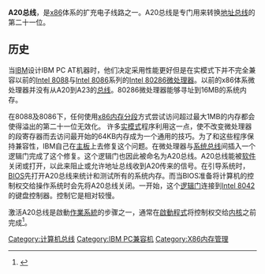 {{Expand language|1=en|time=2020-07-28T09:36:51+00:00}}
'''A20总线'''，是[[x86|x86]]体系的扩充电子线路之一。A20总线是专门用来转换[[地址总线|地址总线]]的第二十一位。

== 历史 ==
当[[IBM|IBM]]设计IBM PC AT机器时，他们决定采用性能更好但是在实模式下并不完全兼容以前的[[Intel_8088|Intel 8088]]与[[Intel_8086|Intel 8086]]系列的[[Intel_80286|Intel 80286]][[微处理器|微处理器]]。以前的x86体系微处理器并没有从A20到A23的[[总线|总线]]。80286微处理器能够寻址到16MB的系统内存。

在8088及8086下，任何使用[[x86内存分段|x86内存分段]]方式尝试访问超过最大1MB的内存都会使得溢出的第二十一位无效化。 许多[[实模式|实模式]]程序利用这一点，使不改变微处理器的段寄存器而去访问最开始的64KB内存成为一个通用的技巧。为了和这些程序保持兼容性，IBM自己在[[主板|主板]]上去修复这个问题。在微处理器与[[系统总线|系统总线]]间插入一个逻辑门完成了这个修复。这个逻辑门也因此被命名为A20总线。A20总线能被[[软件|软件]]关闭或打开，以此来阻止或允许地址总线收到A20传来的信号。在引导系统时，[[BIOS|BIOS]]先打开A20总线来统计和测试所有的系统内存。而当BIOS准备将计算机的控制权交给操作系统时会先将A20总线关闭。一开始，这个[[逻辑门|逻辑门]]连接到[[Intel_8042|Intel 8042]]的键盘控制器。控制它是相对较慢。

激活A20总线是啟動[[作業系統|作業系統]]的步骤之一，通常在[[啟動程式|啟動程式]]将控制权交给[[内核|内核]]之前完成<ref>{{Cite web|title=A20 Line - OSDev Wiki|url=https://wiki.osdev.org/A20_Line|accessdate=2020-09-18|work=wiki.osdev.org|archive-date=2020-09-16|archive-url=https://web.archive.org/web/20200916064719/https://wiki.osdev.org/A20_Line|dead-url=no}}</ref>。

[[Category:计算机总线|Category:计算机总线]]
[[Category:IBM_PC兼容机|Category:IBM PC兼容机]] 
[[Category:X86内存管理|Category:X86内存管理]]